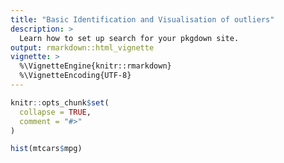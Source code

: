 ```yaml
---
title: "Basic Identification and Visualisation of outliers"
description: >
  Learn how to set up search for your pkgdown site.
output: rmarkdown::html_vignette
vignette: >
  %\VignetteEngine{knitr::rmarkdown}
  %\VignetteEncoding{UTF-8}
---
```


```r
knitr::opts_chunk$set(
  collapse = TRUE,
  comment = "#>"
)
```


```r
hist(mtcars$mpg)
```

